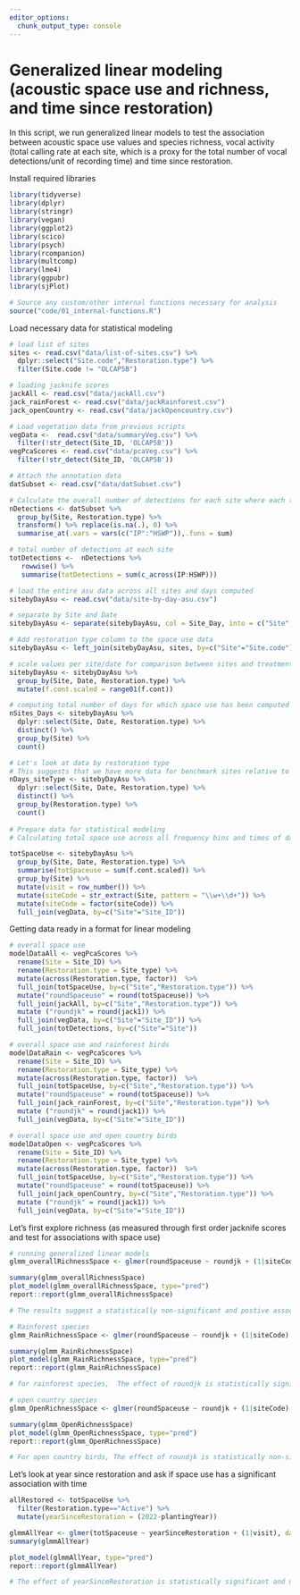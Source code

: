 ```yaml
---
editor_options: 
  chunk_output_type: console
---
```


# Generalized linear modeling (acoustic space use and richness, and time since restoration)

In this script, we run generalized linear models to test the association between acoustic space use values and species richness, vocal activity (total calling rate at each site, which is a proxy for the total number of vocal detections/unit of recording time) and time since restoration. 

Install required libraries
```r
library(tidyverse)
library(dplyr)
library(stringr)
library(vegan)
library(ggplot2)
library(scico)
library(psych)
library(rcompanion)
library(multcomp)
library(lme4)
library(ggpubr)
library(sjPlot)

# Source any custom/other internal functions necessary for analysis
source("code/01_internal-functions.R")
```

Load necessary data for statistical modeling
```r
# load list of sites
sites <- read.csv("data/list-of-sites.csv") %>% 
  dplyr::select("Site.code","Restoration.type") %>%
  filter(Site.code != "OLCAP5B")

# loading jacknife scores 
jackAll <- read.csv("data/jackAll.csv")
jack_rainForest <- read.csv("data/jackRainforest.csv")
jack_openCountry <- read.csv("data/jackOpencountry.csv")

# Load vegetation data from previous scripts 
vegData <-  read.csv("data/summaryVeg.csv") %>%
  filter(!str_detect(Site_ID, 'OLCAP5B'))
vegPcaScores <- read.csv("data/pcaVeg.csv") %>%
  filter(!str_detect(Site_ID, 'OLCAP5B'))

# Attach the annotation data
datSubset <- read.csv("data/datSubset.csv")

# Calculate the overall number of detections for each site where each temporal duration chosen is a 10s clip
nDetections <- datSubset %>%
  group_by(Site, Restoration.type) %>%
  transform() %>% replace(is.na(.), 0) %>% 
  summarise_at(.vars = vars(c("IP":"HSWP")),.funs = sum) 

# total number of detections at each site
totDetections <-  nDetections %>%
   rowwise() %>% 
   summarise(totDetections = sum(c_across(IP:HSWP)))

# load the entire asu data across all sites and days computed
sitebyDayAsu <- read.csv("data/site-by-day-asu.csv") 

# separate by Site and Date
sitebyDayAsu <- separate(sitebyDayAsu, col = Site_Day, into = c("Site", "Date"), sep = "_") 

# Add restoration type column to the space use data
sitebyDayAsu <- left_join(sitebyDayAsu, sites, by=c("Site"="Site.code"))

# scale values per site/date for comparison between sites and treatment types
sitebyDayAsu <- sitebyDayAsu %>%
  group_by(Site, Date, Restoration.type) %>%
  mutate(f.cont.scaled = range01(f.cont))

# computing total number of days for which space use has been computed for each site (some sites have very few days. Eg. OLV110R, else rest have 5 days of audio data each)
nSites_Days <- sitebyDayAsu %>%
  dplyr::select(Site, Date, Restoration.type) %>%
  distinct() %>%
  group_by(Site) %>%
  count()

# Let's look at data by restoration type
# This suggests that we have more data for benchmark sites relative to the other two treatment types
nDays_siteType <- sitebyDayAsu %>%
  dplyr::select(Site, Date, Restoration.type) %>%
  distinct() %>%
  group_by(Restoration.type) %>%
  count()
  
# Prepare data for statistical modeling
# Calculating total space use across all frequency bins and times of day: 128*24 for each site-day combination

totSpaceUse <- sitebyDayAsu %>%
  group_by(Site, Date, Restoration.type) %>%
  summarise(totSpaceuse = sum(f.cont.scaled)) %>%
  group_by(Site) %>% 
  mutate(visit = row_number()) %>%
  mutate(siteCode = str_extract(Site, pattern = "\\w+\\d+")) %>%
  mutate(siteCode = factor(siteCode)) %>%
  full_join(vegData, by=c("Site"="Site_ID"))

```


Getting data ready in a format for linear modeling
```r
# overall space use
modelDataAll <- vegPcaScores %>% 
  rename(Site = Site_ID) %>%
  rename(Restoration.type = Site_type) %>%
  mutate(across(Restoration.type, factor))  %>%
  full_join(totSpaceUse, by=c("Site","Restoration.type")) %>%
  mutate("roundSpaceuse" = round(totSpaceuse)) %>%
  full_join(jackAll, by=c("Site","Restoration.type")) %>% 
  mutate ("roundjk" = round(jack1)) %>%
  full_join(vegData, by=c("Site"="Site_ID")) %>%
  full_join(totDetections, by=c("Site"="Site"))

# overall space use and rainforest birds
modelDataRain <- vegPcaScores %>% 
  rename(Site = Site_ID) %>%
  rename(Restoration.type = Site_type) %>%
  mutate(across(Restoration.type, factor))  %>%
  full_join(totSpaceUse, by=c("Site","Restoration.type")) %>%
  mutate("roundSpaceuse" = round(totSpaceuse)) %>%
  full_join(jack_rainForest, by=c("Site","Restoration.type")) %>% 
  mutate ("roundjk" = round(jack1)) %>%
  full_join(vegData, by=c("Site"="Site_ID"))

# overall space use and open country birds
modelDataOpen <- vegPcaScores %>% 
  rename(Site = Site_ID) %>%
  rename(Restoration.type = Site_type) %>%
  mutate(across(Restoration.type, factor))  %>%
  full_join(totSpaceUse, by=c("Site","Restoration.type")) %>%
  mutate("roundSpaceuse" = round(totSpaceuse)) %>%
  full_join(jack_openCountry, by=c("Site","Restoration.type")) %>% 
  mutate ("roundjk" = round(jack1)) %>%
  full_join(vegData, by=c("Site"="Site_ID"))

```


Let's first explore richness (as measured through first order jacknife scores and test for associations with space use)
```r
# running generalized linear models
glmm_overallRichnessSpace <- glmer(roundSpaceuse ~ roundjk + (1|siteCode) + (1|visit), data = modelDataAll, family = gaussian(link="identity"))

summary(glmm_overallRichnessSpace)
plot_model(glmm_overallRichnessSpace, type="pred")
report::report(glmm_overallRichnessSpace)

# The results suggest a statistically non-significant and postive association between overall space use and first-order jacknife scores

# Rainforest species
glmm_RainRichnessSpace <- glmer(roundSpaceuse ~ roundjk + (1|siteCode) + (1|visit), data = modelDataRain, family = gaussian(link="identity"))

summary(glmm_RainRichnessSpace)
plot_model(glmm_RainRichnessSpace, type="pred")
report::report(glmm_RainRichnessSpace)

# for rainforest species,  The effect of roundjk is statistically significant and positive (beta = 5.30, 95% CI [1.98, 8.62], t(205) = 3.15, p = 0.002; Std. beta = 0.24, 95% CI [0.09, 0.40])

# open country species
glmm_OpenRichnessSpace <- glmer(roundSpaceuse ~ roundjk + (1|siteCode) + (1|visit), data = modelDataOpen, family = gaussian(link="identity"))

summary(glmm_OpenRichnessSpace)
plot_model(glmm_OpenRichnessSpace, type="pred")
report::report(glmm_OpenRichnessSpace)

# For open country birds, The effect of roundjk is statistically non-significant and negative (beta = -1.56, 95% CI [-4.29, 1.18], t(205) = -1.12, p = 0.263; Std. beta = -0.07, 95% CI [-0.19, 0.05])
```


Let's look at year since restoration and ask if space use has a significant association with time
```r
allRestored <- totSpaceUse %>%
  filter(Restoration.type=="Active") %>%
  mutate(yearSinceRestoration = (2022-plantingYear))

glmmAllYear <- glmer(totSpaceuse ~ yearSinceRestoration + (1|visit), data = allRestored, family = gaussian(link="identity"))
summary(glmmAllYear)

plot_model(glmmAllYear, type="pred")
report::report(glmmAllYear)

# The effect of yearSinceRestoration is statistically significant and negative (beta = -10.07, 95% CI [-16.66, -3.47], t(61) = -3.05, p = 0.003; Std. beta = -0.35, 95% CI [-0.58, -0.12])

```
